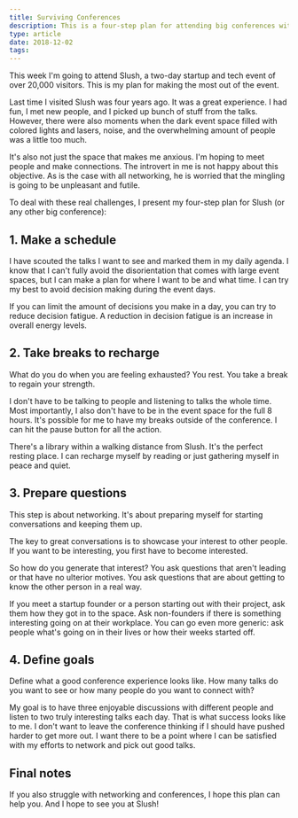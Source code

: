 ```yaml
---
title: Surviving Conferences
description: This is a four-step plan for attending big conferences with less stress and anxiety
type: article
date: 2018-12-02
tags:
---
```


This week I'm going to attend Slush, a two-day startup and tech event of over 20,000 visitors. This is my plan for making the most out of the event.

Last time I visited Slush was four years ago. It was a great experience. I had fun, I met new people, and I picked up bunch of stuff from the talks. However, there were also moments when the dark event space filled with colored lights and lasers, noise, and the overwhelming amount of people was a little too much.

It's also not just the space that makes me anxious. I'm hoping to meet people and make connections. The introvert in me is not happy about this objective. As is the case with all networking, he is worried that the mingling is going to be unpleasant and futile.

To deal with these real challenges, I present my four-step plan for Slush (or any other big conference):

## 1. Make a schedule

I have scouted the talks I want to see and marked them in my daily agenda. I know that I can't fully avoid the disorientation that comes with large event spaces, but I can make a plan for where I want to be and what time. I can try my best to avoid decision making during the event days.

If you can limit the amount of decisions you make in a day, you can try to reduce decision fatigue. A reduction in decision fatigue is an increase in overall energy levels.

## 2. Take breaks to recharge

What do you do when you are feeling exhausted? You rest. You take a break to regain your strength.

I don't have to be talking to people and listening to talks the whole time. Most importantly, I also don't have to be in the event space for the full 8 hours. It's possible for me to have my breaks outside of the conference. I can hit the pause button for all the action.

There's a library within a walking distance from Slush. It's the perfect resting place. I can recharge myself by reading or just gathering myself in peace and quiet.

## 3. Prepare questions

This step is about networking. It's about preparing myself for starting conversations and keeping them up.

The key to great conversations is to showcase your interest to other people. If you want to be interesting, you first have to become interested.

So how do you generate that interest? You ask questions that aren't leading or that have no ulterior motives. You ask questions that are about getting to know the other person in a real way.

If you meet a startup founder or a person starting out with their project, ask them how they got in to the space. Ask non-founders if there is something interesting going on at their workplace. You can go even more generic: ask people what's going on in their lives or how their weeks started off.

## 4. Define goals

Define what a good conference experience looks like. How many talks do you want to see or how many people do you want to connect with?

My goal is to have three enjoyable discussions with different people and listen to two truly interesting talks each day. That is what success looks like to me. I don't want to leave the conference thinking if I should have pushed harder to get more out. I want there to be a point where I can be satisfied with my efforts to network and pick out good talks.

## Final notes

If you also struggle with networking and conferences, I hope this plan can help you. And I hope to see you at Slush!
